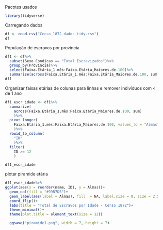 
Pacotes usados
```r
library(tidyverse)
```

Carregando dados
```r

df <- read.csv("Censo_1872_dados_tidy.csv")
df

```


População de escravos por província
```r
df1 <- df%>%
  subset(Sexo_Condicao == "Total Escravizados")%>%
  group_by(Província)%>%
  select(Faixa.Etária_1.mês:Faixa.Etária_Maiores.de.100)%>%
  summarise(across(Faixa.Etária_1.mês:Faixa.Etária_Maiores.de.100, sum))
df1

```


Organizar faixas etárias de colunas para linhas e remover indivíduos com < de 1 ano 
```r
df1_escr_idade <- df1%>%
  summarize(
    across(Faixa.Etária_1.mês:Faixa.Etária_Maiores.de.100, sum)
    )%>%
  pivot_longer(
    Faixa.Etária_1.mês:Faixa.Etária_Maiores.de.100, values_to = "Almas"
    )%>%
  rowid_to_column(
    "ID"
    )%>%
  filter(
    ID >= 12
    )

df1_escr_idade
```

plotar piramide etária
```r
df1_escr_idade%>% 
ggplot(aes(x = reorder(name, ID), y = Almas))+
  geom_col(fill = "#99B7D6")+
  geom_label(aes(label = Almas), fill  = NA, label.size = 0, size = 2.5)+
  coord_flip()+
  labs(title = "Total de Escravos por Idade - Censo 1872")+
  theme_minimal()+
  theme(plot.title = element_text(size = 12))

  ggsave("piramide1.png", width = 7, height = 7)
```




```r

```

